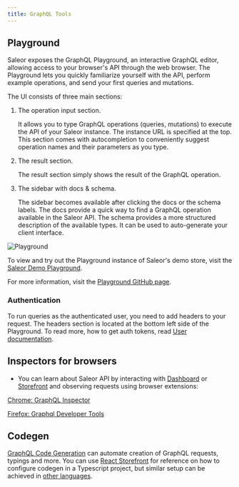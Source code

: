 ```yaml
---
title: GraphQL Tools
---
```


## Playground

Saleor exposes the GraphQL Playground, an interactive GraphQL editor, allowing access to your browser's API through the web browser. The Playground lets you quickly familiarize yourself with the API, perform example operations, and send your first queries and mutations.

The UI consists of three main sections:

1. The operation input section.

   It allows you to type GraphQL operations (queries, mutations) to execute the API of your Saleor instance. The instance URL is specified at the top. This section comes with autocompletion to conveniently suggest operation names and their parameters as you type.

2. The result section.

   The result section simply shows the result of the GraphQL operation.

3. The sidebar with docs & schema.

   The sidebar becomes available after clicking the docs or the schema labels. The docs provide a quick way to find a GraphQL operation available in the Saleor API.
   The schema provides a more structured description of the available types. It can be used to auto-generate your client interface.

![Playground](../screenshots/api-playground.png)

To view and try out the Playground instance of Saleor's demo store, visit the [Saleor Demo Playground](https://demo.saleor.io/graphql/).

For more information, visit the [Playground GitHub page](https://github.com/prisma/graphql-playground).

### Authentication

To run queries as the authenticated user, you need to add headers to your request. The headers section is located at the bottom left side of the Playground. To read more, how to get auth tokens, read [User documentation](developer/users.mdx#authentication).

## Inspectors for browsers

- You can learn about Saleor API by interacting with [Dashboard](https://github.com/saleor/saleor-dashboard) or [Storefront](https://github.com/saleor/react-storefront) and observing requests using browser extensions:

[Chrome: GraphQL Inspector](https://chrome.google.com/webstore/detail/graphql-network-inspector/ndlbedplllcgconngcnfmkadhokfaaln)

[Firefox: Graphql Developer Tools](https://addons.mozilla.org/en-US/firefox/addon/graphql-developer-tools/)

## Codegen

[GraphQL Code Generation](https://www.graphql-code-generator.com/) can automate creation of GraphQL requests, typings and more. You can use [React Storefront](https://github.com/saleor/saleor-storefront) for reference on how to configure codegen in a Typescript project, but similar setup can be achieved in [other languages](https://www.graphql-code-generator.com/plugins).
